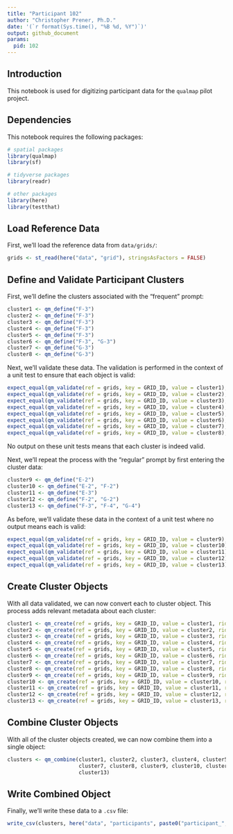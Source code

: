 ```yaml
---
title: "Participant 102"
author: "Christopher Prener, Ph.D."
date: '(`r format(Sys.time(), "%B %d, %Y")`)'
output: github_document
params:
  pid: 102
---
```


## Introduction
This notebook is used for digitizing participant data for the `qualmap` pilot project.

## Dependencies
This notebook requires the following packages:

```r
# spatial packages
library(qualmap)
library(sf)

# tidyverse packages
library(readr)

# other packages
library(here)
library(testthat)
```

## Load Reference Data
First, we'll load the reference data from `data/grids/`:

```r
grids <- st_read(here("data", "grid"), stringsAsFactors = FALSE)
```

## Define and Validate Participant Clusters
First, we'll define the clusters associated with the "frequent" prompt:

```r
cluster1 <- qm_define("F-3")
cluster2 <- qm_define("F-3")
cluster3 <- qm_define("F-3")
cluster4 <- qm_define("F-3")
cluster5 <- qm_define("F-3")
cluster6 <- qm_define("F-3", "G-3")
cluster7 <- qm_define("G-3")
cluster8 <- qm_define("G-3")
```

Next, we'll validate these data. The validation is performed in the context of a unit test to ensure that each object is valid:

```r
expect_equal(qm_validate(ref = grids, key = GRID_ID, value = cluster1), TRUE)
expect_equal(qm_validate(ref = grids, key = GRID_ID, value = cluster2), TRUE)
expect_equal(qm_validate(ref = grids, key = GRID_ID, value = cluster3), TRUE)
expect_equal(qm_validate(ref = grids, key = GRID_ID, value = cluster4), TRUE)
expect_equal(qm_validate(ref = grids, key = GRID_ID, value = cluster5), TRUE)
expect_equal(qm_validate(ref = grids, key = GRID_ID, value = cluster6), TRUE)
expect_equal(qm_validate(ref = grids, key = GRID_ID, value = cluster7), TRUE)
expect_equal(qm_validate(ref = grids, key = GRID_ID, value = cluster8), TRUE)
```

No output on these unit tests means that each cluster is indeed valid.

Next, we'll repeat the process with the "regular" prompt by first entering the cluster data:

```r
cluster9 <- qm_define("E-2")
cluster10 <- qm_define("E-2", "F-2")
cluster11 <- qm_define("E-3")
cluster12 <- qm_define("F-2", "G-2")
cluster13 <- qm_define("F-3", "F-4", "G-4")
```

As before, we'll validate these data in the context of a unit test where no output means each is valid:

```r
expect_equal(qm_validate(ref = grids, key = GRID_ID, value = cluster9), TRUE)
expect_equal(qm_validate(ref = grids, key = GRID_ID, value = cluster10), TRUE)
expect_equal(qm_validate(ref = grids, key = GRID_ID, value = cluster11), TRUE)
expect_equal(qm_validate(ref = grids, key = GRID_ID, value = cluster12), TRUE)
expect_equal(qm_validate(ref = grids, key = GRID_ID, value = cluster13), TRUE)
```

## Create Cluster Objects
With all data validated, we can now convert each to cluster object. This process adds relevant metadata about each cluster:

```r
cluster1 <- qm_create(ref = grids, key = GRID_ID, value = cluster1, rid = params$pid, cid = 1, category = "frequent")
cluster2 <- qm_create(ref = grids, key = GRID_ID, value = cluster2, rid = params$pid, cid = 2, category = "frequent")
cluster3 <- qm_create(ref = grids, key = GRID_ID, value = cluster3, rid = params$pid, cid = 3, category = "frequent")
cluster4 <- qm_create(ref = grids, key = GRID_ID, value = cluster4, rid = params$pid, cid = 4, category = "frequent")
cluster5 <- qm_create(ref = grids, key = GRID_ID, value = cluster5, rid = params$pid, cid = 5, category = "frequent")
cluster6 <- qm_create(ref = grids, key = GRID_ID, value = cluster6, rid = params$pid, cid = 6, category = "frequent")
cluster7 <- qm_create(ref = grids, key = GRID_ID, value = cluster7, rid = params$pid, cid = 7, category = "frequent")
cluster8 <- qm_create(ref = grids, key = GRID_ID, value = cluster8, rid = params$pid, cid = 8, category = "frequent")
cluster9 <- qm_create(ref = grids, key = GRID_ID, value = cluster9, rid = params$pid, cid = 9, category = "regular")
cluster10 <- qm_create(ref = grids, key = GRID_ID, value = cluster10, rid = params$pid, cid = 10, category = "regular")
cluster11 <- qm_create(ref = grids, key = GRID_ID, value = cluster11, rid = params$pid, cid = 11, category = "regular")
cluster12 <- qm_create(ref = grids, key = GRID_ID, value = cluster12, rid = params$pid, cid = 12, category = "regular")
cluster13 <- qm_create(ref = grids, key = GRID_ID, value = cluster13, rid = params$pid, cid = 13, category = "regular")
```

## Combine Cluster Objects
With all of the cluster objects created, we can now combine them into a single object:

```r
clusters <- qm_combine(cluster1, cluster2, cluster3, cluster4, cluster5, cluster6,
                       cluster7, cluster8, cluster9, cluster10, cluster11, cluster12,
                       cluster13)
```

## Write Combined Object
Finally, we'll write these data to a `.csv` file:

```r
write_csv(clusters, here("data", "participants", paste0("participant_", params$pid, ".csv")))
```
